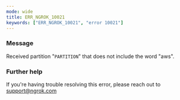 ```yaml
---
mode: wide
title: ERR_NGROK_10021
keywords: ["ERR_NGROK_10021", "error 10021"]
---
```



### Message

Received partition "`PARTITION`" that does not include the word "aws".

<ErrorDetails />

### Further help

If you're having trouble resolving this error, please reach out to [support@ngrok.com](mailto:support@ngrok.com?subject=Help%20with%20ERR_NGROK_10021)
